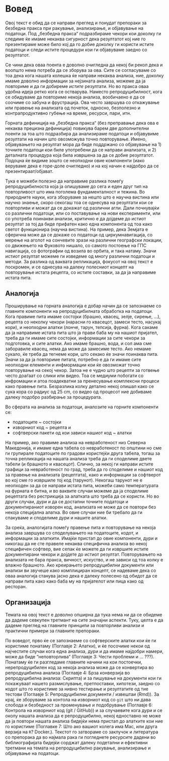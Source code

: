 # Вовед {#intro}

Овој текст е обид да се направи преглед и понудат препораки за безбедна пракса при ракување, анализирање, и објавување на податоци. Под „безбедна пракса“ подразбираме чекори кои доколку ги следиме ќе имаме некаква сигурност дека резултатот кој ние го презентираме може било кој да го добие доколку ги користи истите податоци и следи истите процедури кои ги објавуваме заедно со резултатот.

Се чини дека оваа поента е доволно очигледна да некој би рекол дека и воопшто нема потреба да се зборува за ова. Сите се согласуваме со тоа дека кога нашата колешка ќе направи некаква анализа, ние, доколку имаме доволно информации за нејзината анализа, можеме да ја повториме и да ги добиреме _истите_ резултати. Но во пракса оваа удобна идеја ретко кога се остварува. Наместо репродуцибилност, кога се обидуваме да повториме некоја анализа, вообичаено е да се соочиме со забуна и фрустрација. Ова често завршува со откажување или правење на анализата од почеток, односно, безполезно и контрапродуктивно губење на време, ресурси, пари, итн.

Горната дефиниција на „безбедна пракса“ (без преправање дека ова е некаква прецизна дефиниција) повикува барем две дополнителни поенти за тоа што подразбира да анализираме податоци и објавувиме резултати на начин што овозможува точно повторување. Имено, објавувањето на резултат мора да биде поддржано со објавување на 1) точните податоци кои биле употребени да се направи анализата, и 2) деталната процедура која била извршена за да се добие резултатот. Подоцна ќе видиме зошто се неопходни овие компоненти (иако веруваме дека е горе-доле очигледно) и на кој начин е најдобро да се презентираат/објават.

Тука е можеби полезно да направиме разлика помеѓу репродуцибилноста која ја опишуваме до сега и еден друг тип на повторливост што има поголема фундаменталност и тежина. Во природните науки, кога зборуваме за нешто што е научна вистина или научно знаење, скоро секогаш тоа се однесува на резултати кои се повторливи и можат да се докажат од различни агли. Дали почнувајќи со различни податоци, или со поставување на нови експерименти, или со употреба поинакви анализи, критично е да дојдеме до истиот резултат за тој да биде прифатен како една компонента од тоа како светот функционира (научна вистина). На пример, дека Земјата е сферична може да се докаже со податоци од циркумнавигација, со мерење на аголот на сончевите зрази на различни географски локации, со движењето на Фуковото нишало, со самото постоење на ГПС навигација, со фотографии од возила во орбита, и така натаму. Значи истиот резултат можеме ги изведеме од многу различни податоци и методи. За разлика од ваквата репликација, фокусот на овој текст е поскромен, и се однесува на далеку полесниот концепт на повторување истата рецепта, со истите составки, за да ја направиме истата пита. 

## Аналогија {#analogy}

Проширување на горната аналогија е добар начин да се запознаеме со главните компоненти на  репродуцибилната обработка на податоци. Кога правиме пита имаме состојки (брашно, квасец, зелје, сирење, ...), рецепта со неколку чекори (нарасни го квасецот, замеси тесто, насукај кори), и неопходни алатки (лонче, тарун, тепсија, фурна). Кога сакаме да ја направиме истата пита што ја прави баба му на нашиот пријател, треба да ги имаме сите состојки, информации за сите чекори за подготовка, и сите алатки. Ако имаме брашно, вода, и сол ама сме заборавиле квасец, нема да може да замесиме тесто. Ако немаме сукало, ќе треба да тегнеме кори, што секако ќе значи поинаква пита. Значи за да ја повториме питата, потребно е да ги имаме сите неопходни елементи и инфмормации кои ќе овозможат точно повторување на секој чекор. Затоа не е чудно што рецепти за готвење често доаѓаат со слики или видео. Тоа се медиуми побогати со инфромации и атоа поадекватни за пренесување комплексни процеси како правење пита. Безразлика колку детално некој опишал како се сука кора со радиус од 25 cm, со видео од процесот ние добиваме далеку подобро разбирање за процедурата. 

Во сферата на анализа за податоци, аналозите на горните компоненти се:

   - податоците ~ состојки  
   - изворниот код ~ рецепта и   
   - софтверски пакети од кои зависи нашиот код ~ алатки  
   
На пример, ако правиме анализа на невработеност низ Северна Македонија, и имаме една табела со невработеност по општини но сме ги групирале податоците по градови користејќи друга табела, тогаш за точна репликација на нашата анализа треба да ги споделиме двете табели (и брашното и квасецот). Слично, за некој ги направи истите графици за невработеност по град, треба да го споделиме и нашиот код за правење на анализата (рецептата), како и информации за софтверот во кој сме го извршиле тој код (тарунот). Некогаш тарунот не е неопходен за да се направи истата пита, можеби само температурата на фурната е битна, и во ваквите случаи можеме да ја споделиме рецептата без рестрикција за алатката што треба да се користи. Но во други случаи, дури и да се достапни точните податоци и документираниот изворен код, анализата не може да се повтори без некоја специјална алатка. Во овие случаи ние би требало да ги спакуваме и споделиме дури и нашите алатки. 

За среќа, аналогијата помеѓу правење пита и повторување на некоја анализа завршува со споделувањето на податоците, кодот, и информации за алаткити. Имајќи пристап до овие компоненти, дури и никогаш да не сте правеле некаква специфична анализа во некој специфичен софтвер, вие сепак ќе можете да ги извршите истите документирани чекори и дојдете до истиот резултат. Повторувањето на анализата не бара пракса, вичност, искуство, и не зависи од тоа колку е влажно брашното. Ако креирањето репродуцибилни документи или анализи ви звучеше како комплициран концепт, се надеваме дека со оваа аналогија станува јасно дека е далеку полесено од обидот да се направи пита како како баба му на пријателот или пица како од ресторан. 

## Организација {#organ}

Темата на овој текст е доволно опширна да тука нема ни да се обидеме да дадеме севкупен третмант на сите значајни аспекти. Туку, целта е да дадеме преглед на главните принципи за повторливи анализи и практични примери за главните препораки.

По воведот, прво ќе се запознаеме со софтверските алатки кои ќе ги користиме понатаму (Поглавје 2: Алатки), и ќе посочиме некои од најчестите случаи кога една анализа, дури и да имаме најдобри намери, може да биде “неповторлива“ (Поглавје 3: Чести проблеми и ... ???). Понатаму ќе ги разгледаме главните начини на кои постоечки, нерепродуцибилен код за некоја анализа може да се конвертира во репродуцибилна анализа (Поглавје 4: Брза конверзија во репродуцибилна анализа: Скрипта) и за пишување на документи кои ги покажуваат нашето размислување, претпоставки, хипотези, заедно со кодот што го користиме за нивно тестирање и резултатите од тие тестови (Поглавје 5: Репродуцибилни документи / извештаи (Rmd)). За крај, ќе зборуваме за контола на изворниот код со `git` што ни дава слобода и безбедност за променување и подобрување (Поглавје 6: Контрола на изворниот код (git / GitHub)) и за случаевите кога дури и се околу нашата анализа да е репродуцибилно, некој едноставно не може да ја повтори нашата анализа бидејќи нема пристап до алатките кои ние го користиме (Поглавке 7: Што ако вашиот колега има Mac, или друга верзија на `R`? Docker.). Текстот го затвораме со заклучок и литература со препорака да во најмала рака ги погледнете ресурсите дадени во библиографијата бидејќи сорджат далеку подетални и ефективни третмани на темата на репродуцибилно ракување, анализирање и објавување на податоци.

